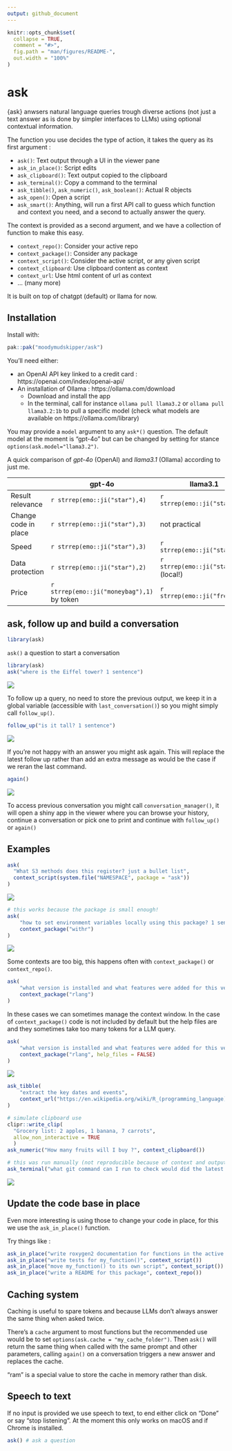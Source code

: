 ```yaml
---
output: github_document
---
```


<!-- README.md is generated from README.Rmd. Please edit that file -->

```r
knitr::opts_chunk$set(
  collapse = TRUE,
  comment = "#>",
  fig.path = "man/figures/README-",
  out.width = "100%"
)
```

# ask

{ask} anwsers natural language queries trough diverse actions (not just a text 
answer as is done by simpler interfaces to LLMs) using optional contextual information.

The function you use decides the type of action, it takes the query as its first argument :

* `ask()`: Text output through a UI in the viewer pane
* `ask_in_place()`: Script edits
* `ask_clipboard()`: Text output copied to the clipboard
* `ask_terminal()`: Copy a command to the terminal
* `ask_tibble()`, `ask_numeric()`, `ask_boolean()`: Actual R objects
* `ask_open()`: Open a script
* `ask_smart()`: Anything, will run a first API call to guess which function and context you need, and a second to actually answer the query.

The context is provided as a second argument, and we have a collection of function
to make this easy.

* `context_repo()`: Consider your active repo
* `context_package()`: Consider any package
* `context_script()`: Consider the active script, or any given script
* `context_clipboard`: Use clipboard content as context
* `context_url`: Use html content of url as context
* ... (many more)

It is built on top of chatgpt (default) or llama for now. 

## Installation

Install with:

``` r
pak::pak("moodymudskipper/ask")
```

You'll need either:

* an OpenAI API key linked to a credit card : https://openai.com/index/openai-api/
* An installation of Ollama : https://ollama.com/download
  * Download and install the app
  * In the terminal, call for instance `ollama pull llama3.2` or `ollama pull llama3.2:1b` to pull
    a specific model (check what models are available on https://ollama.com/library)

You may provide a `model` argument to any `ask*()` question. The default model at the moment is "gpt-4o" but can be changed by setting for stance `options(ask.model="llama3.2")`.

A quick comparison of  *gpt-4o* (OpenAI) and *llama3.1* (Ollama) according to just me.

|                      | gpt-4o                        | llama3.1 |
|----------------------|-------------------------------|--------|
| Result relevance     | `r strrep(emo::ji("star"),4)` | `r strrep(emo::ji("star"),3)` |
| Change code in place | `r strrep(emo::ji("star"),3)` |  not practical |
| Speed                | `r strrep(emo::ji("star"),3)` | `r strrep(emo::ji("star"),2)` |
| Data protection      | `r strrep(emo::ji("star"),2)` | `r strrep(emo::ji("star"),4)` (local!)|
| Price                | `r strrep(emo::ji("moneybag"),1)` by token | `r strrep(emo::ji("free"),1)` |

## ask, follow up and build a conversation

```r
library(ask)
```

`ask()` a question to start a conversation

```r
library(ask)
ask("where is the Eiffel tower? 1 sentence")
```

![](inst/readme_ask1.png)

To follow up a query, no need to store the previous output,
we keep it in a global variable (accessible with `last_conversation()`) so you might simply call `follow_up()`.

```r
follow_up("is it tall? 1 sentence")
```

![](inst/readme_ask2.png)

If you're not happy with an answer you might ask again. This will replace the
latest follow up rather than add an extra message as would be the case if we
reran the last command.

```r
again()
```

![](inst/readme_ask3.png)

To access previous conversation you might call `conversation_manager()`,
it will open a shiny app in the viewer where you can browse your history, continue
a conversation or pick one to print and continue with `follow_up()` or `again()`

## Examples

```r
ask(
  "What S3 methods does this register? just a bullet list", 
  context_script(system.file("NAMESPACE", package = "ask"))
)
```

![](inst/readme_ask4.png)

```r
# this works because the package is small enough!
ask(
    "how to set environment variables locally using this package? 1 sentence", 
    context_package("withr")
)
```

![](inst/readme_ask5.png)

Some contexts are too big, this happens often with `context_package()` or `context_repo()`.

```r
ask(
    "what version is installed and what features were added for this version? 1 sentence", 
    context_package("rlang")
)
```

In these cases we can sometimes manage the context window. 
In the case of `context_package()` code is not included by default
but the help files are and they sometimes take too many tokens for a LLM query.

```r
ask(
    "what version is installed and what features were added for this version? 1 sentence", 
    context_package("rlang", help_files = FALSE)
)
```

![](inst/readme_ask6.png)

```r
ask_tibble(
    "extract the key dates and events", 
    context_url("https://en.wikipedia.org/wiki/R_(programming_language)")
)
```

```r
# simulate clipboard use
clipr::write_clip(
  "Grocery list: 2 apples, 1 banana, 7 carrots",
  allow_non_interactive = TRUE
  )
ask_numeric("How many fruits will I buy ?", context_clipboard())
```
 
```r
# this was run manually (not reproducible because of context and output)
ask_terminal("what git command can I run to check would did the latest changes to the `ask()` function?", context_repo())
```

![](inst/readme_terminal.png)
 
## Update the code base in place

Even more interesting is using those to change your code in place, for this
we use the `ask_in_place()` function.

Try things like :

```r
ask_in_place("write roxygen2 documentation for functions in the active script", context_script())
ask_in_place("write tests for my_function()", context_script())
ask_in_place("move my_function() to its own script", context_script())
ask_in_place("write a README for this package", context_repo())
```

## Caching system

Caching is useful to spare tokens and because LLMs don't always answer the same thing when asked twice.

There's a `cache` argument to most functions but the recommended use would be to
set `options(ask.cache = "my_cache_folder")`. Then `ask()` will return the same
thing when called with the same prompt and other parameters, calling `again()`
on a conversation triggers a new answer and replaces the cache.

"ram" is a special value to store the cache in memory rather than disk.

## Speech to text

If no input is provided we use speech to text, to end either click on "Done" or say "stop listening".
At the moment this only works on macOS and if Chrome is installed.

```r
ask() # ask a question
```
